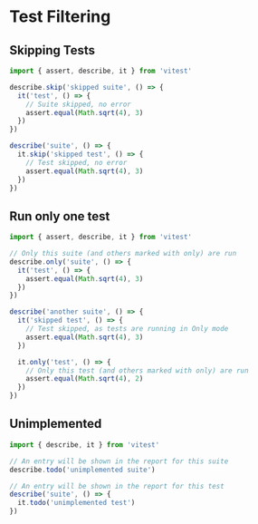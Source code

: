# Test Filtering

## Skipping Tests

```ts {3,11}
import { assert, describe, it } from 'vitest'

describe.skip('skipped suite', () => {
  it('test', () => {
    // Suite skipped, no error
    assert.equal(Math.sqrt(4), 3)
  })
})

describe('suite', () => {
  it.skip('skipped test', () => {
    // Test skipped, no error
    assert.equal(Math.sqrt(4), 3)
  })
})
```

## Run only one test

```ts {4, 16}
import { assert, describe, it } from 'vitest'

// Only this suite (and others marked with only) are run
describe.only('suite', () => {
  it('test', () => {
    assert.equal(Math.sqrt(4), 3)
  })
})

describe('another suite', () => {
  it('skipped test', () => {
    // Test skipped, as tests are running in Only mode
    assert.equal(Math.sqrt(4), 3)
  })

  it.only('test', () => {
    // Only this test (and others marked with only) are run
    assert.equal(Math.sqrt(4), 2)
  })
})
```


## Unimplemented

```ts {4,8}
import { describe, it } from 'vitest'

// An entry will be shown in the report for this suite
describe.todo('unimplemented suite')

// An entry will be shown in the report for this test
describe('suite', () => {
  it.todo('unimplemented test')
})
```
